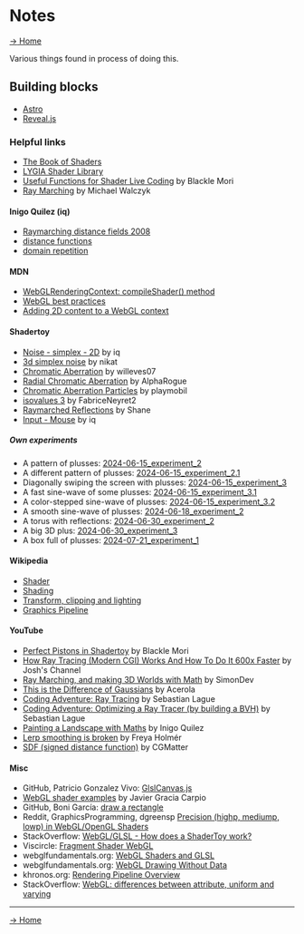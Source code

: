 
<Layout title="Nook2024: Notes">
<main>
<h1 class="text-gradient">Notes</h1>

<a href="/"><span>&rarr;</span><span class="text-gradient"> Home</span></a>

Various things found in process of doing this.

## Building blocks

- [Astro](https://astro.build/)
- [Reveal.js](https://revealjs.com/)

### Helpful links

- [The Book of Shaders](https://thebookofshaders.com/)
- [LYGIA Shader Library](https://lygia.xyz/)
- [Useful Functions for Shader Live Coding](https://suricrasia.online/blog/shader-functions/) by Blackle Mori
- [Ray Marching](https://michaelwalczyk.com/blog-ray-marching.html) by Michael Walczyk

#### Inigo Quilez (iq)

- [Raymarching distance fields 2008](https://iquilezles.org/articles/raymarchingdf/)
- [distance functions](https://iquilezles.org/articles/distfunctions/)
- [domain repetition](https://iquilezles.org/articles/sdfrepetition/)

#### MDN

- [WebGLRenderingContext: compileShader() method](https://developer.mozilla.org/en-US/docs/Web/API/WebGLRenderingContext/compileShader)
- [WebGL best practices](https://developer.mozilla.org/en-US/docs/Web/API/WebGL_API/WebGL_best_practices)
- [Adding 2D content to a WebGL context](https://developer.mozilla.org/en-US/docs/Web/API/WebGL_API/Tutorial/Adding_2D_content_to_a_WebGL_context)

#### Shadertoy

- [Noise - simplex - 2D](https://www.shadertoy.com/view/Msf3WH) by iq
- [3d simplex noise](https://www.shadertoy.com/view/XsX3zB) by nikat
- [Chromatic Aberration](https://www.shadertoy.com/view/Dsyczt) by willeves07
- [Radial Chromatic Aberration](https://www.shadertoy.com/view/lt3yWM) by AlphaRogue
- [Chromatic Aberration Particles](https://www.shadertoy.com/view/ftSXWt) by playmobil
- [isovalues 3](https://www.shadertoy.com/view/ldfczS) by FabriceNeyret2
- [Raymarched Reflections](https://www.shadertoy.com/view/4dt3zn) by Shane
- [Input - Mouse](https://www.shadertoy.com/view/Mss3zH) by iq

##### Own experiments

- A pattern of plusses: [2024-06-15_experiment_2](https://www.shadertoy.com/view/X33SRn)
- A different pattern of plusses: [2024-06-15_experiment_2.1](https://www.shadertoy.com/view/X3cXzr)
- Diagonally swiping the screen with plusses: [2024-06-15_experiment_3](https://www.shadertoy.com/view/XX3Xzr)
- A fast sine-wave of some plusses: [2024-06-15_experiment_3.1](https://www.shadertoy.com/view/43cXzr)
- A color-stepped sine-wave of plusses: [2024-06-15_experiment_3.2](https://www.shadertoy.com/view/l33SRn)
- A smooth sine-wave of plusses: [2024-06-18_experiment_2](https://www.shadertoy.com/view/M3tSzN)
- A torus with reflections: [2024-06-30_experiment_2](https://www.shadertoy.com/view/l33SDl)
- A big 3D plus: [2024-06-30_experiment_3](https://www.shadertoy.com/view/M3cXWs)
- A box full of plusses: [2024-07-21_experiment_1](https://www.shadertoy.com/view/MflyDS)

#### Wikipedia

- [Shader](https://en.wikipedia.org/wiki/Shader)
- [Shading](https://en.wikipedia.org/wiki/Shading)
- [Transform, clipping and lighting ](https://en.wikipedia.org/wiki/Transform,_clipping,_and_lighting)
- [Graphics Pipeline](https://en.wikipedia.org/wiki/Graphics_pipeline)

#### YouTube

- [Perfect Pistons in Shadertoy](https://www.youtube.com/watch?v=I8fmkLK1OKg) by Blackle Mori
- [How Ray Tracing (Modern CGI) Works And How To Do It 600x Faster](https://www.youtube.com/watch?v=gsZiJeaMO48&) by Josh's Channel
- [Ray Marching, and making 3D Worlds with Math](https://www.youtube.com/watch?v=BNZtUB7yhX4) by SimonDev
- [This is the Difference of Gaussians](https://www.youtube.com/watch?v=5EuYKEvugLU) by Acerola
- [Coding Adventure: Ray Tracing](https://www.youtube.com/watch?v=Qz0KTGYJtUk) by Sebastian Lague
- [Coding Adventure: Optimizing a Ray Tracer (by building a BVH)](https://www.youtube.com/watch?v=C1H4zIiCOaI) by Sebastian Lague
- [Painting a Landscape with Maths](https://www.youtube.com/watch?v=BFld4EBO2RE) by Inigo Quilez
- [Lerp smoothing is broken](https://www.youtube.com/watch?v=LSNQuFEDOyQ) by Freya Holmér
- [SDF (signed distance function)](https://www.youtube.com/watch?v=LyQWZRfWotQ) by CGMatter

#### Misc

- GitHub, Patricio Gonzalez Vivo: [GlslCanvas.js](https://github.com/patriciogonzalezvivo/glslCanvas/blob/master/src/GlslCanvas.js)
- [WebGL shader examples](https://webgl-shaders.com/) by Javier Gracia Carpio
- GitHub, Boni García: [draw a rectangle](https://github.com/bonigarcia/webgl-examples/blob/master/basic_concepts/draw-a-rectangle.html)
- Reddit, GraphicsProgramming, dgreensp [Precision (highp, mediump, lowp) in WebGL/OpenGL Shaders](https://www.reddit.com/r/GraphicsProgramming/comments/104q9ww/precision_highp_mediump_lowp_in_webglopengl/)
- StackOverflow: [WebGL/GLSL - How does a ShaderToy work?](https://stackoverflow.com/questions/19449590/webgl-glsl-how-does-a-shadertoy-work)
- Viscircle: [Fragment Shader WebGL](https://viscircle.de/how-to-play-around-with-fragment-shaders-in-webgl/?lang=en)
- webglfundamentals.org: [WebGL Shaders and GLSL](https://webglfundamentals.org/webgl/lessons/webgl-shaders-and-glsl.html)
- webglfundamentals.org: [WebGL Drawing Without Data](https://webglfundamentals.org/webgl/lessons/webgl-drawing-without-data.html)
- khronos.org: [Rendering Pipeline Overview](https://www.khronos.org/opengl/wiki/Rendering_Pipeline_Overview)
- StackOverflow: [WebGL: differences between attribute, uniform and varying](https://stackoverflow.com/questions/17537879/in-webgl-what-are-the-differences-between-an-attribute-a-uniform-and-a-varying)

---

<a href="/"><span>&rarr;</span><span class="text-gradient"> Home</span></a>
</main>
</Layout>